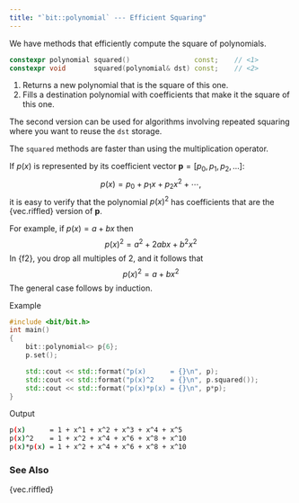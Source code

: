 ```yaml
---
title: "`bit::polynomial` --- Efficient Squaring"
---
```


We have methods that efficiently compute the square of polynomials.
```cpp
constexpr polynomial squared()                const;    // <1>
constexpr void       squared(polynomial& dst) const;    // <2>

```
1. Returns a new polynomial that is the square of this one.
2. Fills a destination polynomial with coefficients that make it the square of this one.

The second version can be used for algorithms involving repeated squaring where you want to reuse the `dst` storage.

The `squared` methods are faster than using the multiplication operator.

If $p(x)$ is represented by its coefficient vector $\mathbf{p} = [ p_0, p_1, p_2, \ldots ]$:
$$
p(x) = p_0 + p_1 x + p_2 x^2 + \cdots,
$$
it is easy to verify that the polynomial $p(x)^2$ has coefficients that are the {vec.riffled} version of $\mathbf{p}$.

For example, if $p(x) = a + bx$ then
$$
p(x)^2 = a^2 + 2 a b x + b^2 x^2
$$
In {f2}, you drop all multiples of 2, and it follows that
$$
p(x)^2 = a + b x^2
$$
The general case follows by induction.

[Example]{.bt}
```cpp
#include <bit/bit.h>
int main()
{
    bit::polynomial<> p{6};
    p.set();

    std::cout << std::format("p(x)      = {}\n", p);
    std::cout << std::format("p(x)^2    = {}\n", p.squared());
    std::cout << std::format("p(x)*p(x) = {}\n", p*p);
}
```
[Output]{.bt}
```bash
p(x)      = 1 + x^1 + x^2 + x^3 + x^4 + x^5
p(x)^2    = 1 + x^2 + x^4 + x^6 + x^8 + x^10
p(x)*p(x) = 1 + x^2 + x^4 + x^6 + x^8 + x^10
```

### See Also
{vec.riffled}